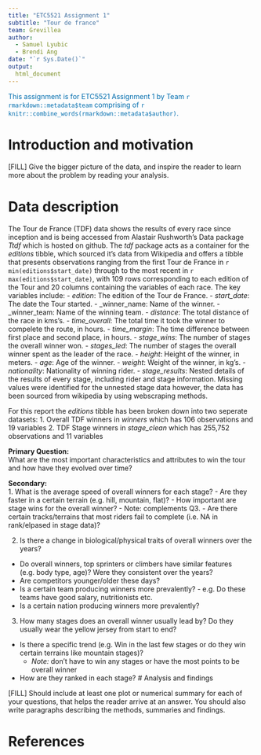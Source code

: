 ```yaml
---
title: "ETC5521 Assignment 1"
subtitle: "Tour de france"
team: Grevillea
author:
  - Samuel Lyubic
  - Brendi Ang
date: "`r Sys.Date()`"
output: 
  html_document
---
```


[This assignment is for ETC5521 Assignment 1 by Team `r rmarkdown::metadata$team` comprising of `r knitr::combine_words(rmarkdown::metadata$author)`.]{style="color:#006DAE;"}


# Introduction and motivation

[FILL] Give the bigger picture of the data, and inspire the reader to learn more about the problem by reading your analysis. 

# Data description

The Tour de France (TDF) data shows the results of every race since inception and is being accessed from Alastair Rushworth's Data package _Ttdf_ which is hosted on github. The _tdf_ package acts as a container for the _editions_ tibble, which sourced it's data from Wikipedia and offers a tibble that presents observations ranging from the first Tour de France in `r min(editions$start_date)` through to the most recent in `r max(editions$start_date)`, with 109 rows corresponding to each edition of the Tour and 20 columns containing the variables of each race. The key variables include:
  - _edition_: The edition of the Tour de France.
  - _start_date_: The date the Tour started.
  - _winner_name: Name of the winner.
  - _winner_team: Name of the winning team.
  - _distance_: The total distance of the race in kms's.
  - _time_overall_: The total time it took the winner to compelete the route, in hours.
  - _time_margin_: The time difference between first place and second place, in hours.
  - _stage_wins_: The number of stages the overall winner won.
  - _stages_led_: The number of stages the overall winner spent as the leader of the race. 
  - _height_: Height of the winner, in meters.
  - _age_: Age of the winner.
  - _weight_: Weight of the winner, in kg's.
  - _nationality_: Nationality of winning rider.
  - _stage_results_: Nested details of the results of every stage, including rider and stage information. Missing values were identified for the unnested stage data however, the data has been sourced from wikipedia by using webscraping methods. 

For this report the _editions_ tibble has been broken down into two seperate datasets:
  1. Overall TDF winners in _winners_ which has 106 observations and 19 variables
  2. TDF Stage winners in _stage_clean_ which has 255,752 observations and 11 variables 

**Primary Question:**  
What are the most important characteristics and attributes to win the tour and how have they evolved over time?

**Secondary:**  
1. What is the average speed of overall winners for each stage? 
  - Are they faster in a certain terrain (e.g. hill, mountain, flat)? 
  - How important are stage wins for the overall winner? - Note: complements Q3.
  - Are there certain tracks/terrains that most riders fail to complete (i.e. NA in rank/elpased in stage data)?

2. Is there a change in biological/physical traits of overall winners over the years? 
  - Do overall winners, top sprinters or climbers have similar features (e.g. body type, age)?      Were they consistent over the years?
  - Are competitors younger/older these days?
  - Is a certain team producing winners more prevalently? - e.g. Do these teams have good salary, nutritionists etc.
  - Is a certain nation producing winners more prevalently?

3. How many stages does an overall winner usually lead by? Do they usually wear the yellow jersey from start to end?
  - Is there a specific trend (e.g. Win in the last few stages or do they win certain terrains like mountain stages)?          
    - *Note:* don't have to win any stages or have the most points to be overall winner
  - How are they ranked in each stage?
# Analysis and findings

[FILL] Should include at least one plot or numerical summary for each of your questions, that helps the reader arrive at an answer. You should also write paragraphs describing the methods, summaries and findings. 

# References

